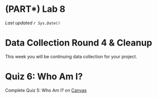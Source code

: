 # (PART\*) Lab 8 {-}

*Last updated `r Sys.Date()`*

# Data Collection Round 4 & Cleanup {-}

This week you will be continuing data collection for your project.

# Quiz 6: Who Am I? {-}

Complete Quiz 5: Who Am I? on [Canvas](https://canvas.ubc.ca/courses/113910)